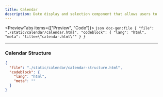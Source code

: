 ```yaml
---
title: Calendar
description: Date display and selection component that allows users to view and pick dates.
---
```




<PreviewTabs items={["Preview", "Code"]}>
  <PreviewTab value="Preview">
    <ComponentPreview src="/calendar/calendar" />
  </PreviewTab>
  <PreviewTab value="Code">
    ```json doc-gen:file
    {
      "file": "./static/calendar/calendar.html",
      "codeblock": {
        "lang": "html",
        "meta": "title=\"calendar.html\""
      }
    }
    ```
  </PreviewTab>
</PreviewTabs>

---

### Calendar Structure

```json doc-gen:file
{
  "file": "./static/calendar/calendar-structure.html",
  "codeblock": {
    "lang": "html",
    "meta": ""
  }
}
```